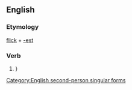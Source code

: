 ==English==

===Etymology===
[[flick]] + [[-est]]

===Verb===
{{infl|en|verb form}}

# {{archaic}} {{form of|Second-person singular simple present form of|flick}}}

[[Category:English second-person singular forms]]